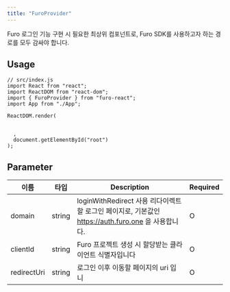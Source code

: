 ```yaml
---
title: "FuroProvider"
---
```


Furo 로그인 기능 구현 시 필요한 최상위 컴포넌트로, Furo SDK를 사용하고자 하는 경로를 모두 감싸야 합니다. 

## Usage

```
// src/index.js
import React from "react";
import ReactDOM from "react-dom";
import { FuroProvider } from "furo-react";
import App from "./App";

ReactDOM.render(
  
    
  ,
  document.getElementById("root")
);
```

## Parameter

| 이름          | 타입     | Description                                                               | Required |
| ----------- | ------ | ------------------------------------------------------------------------- | -------- |
| domain      | string | loginWithRedirect 사용 리다이렉트할 로그인 페이지로, 기본값인 https://auth.furo.one 을 사용합니다. | O        |
| clientId    | string | Furo 프로젝트 생성 시 할당받는 클라이언트 식별자입니다                                          | O        |
| redirectUri | string | 로그인 이후 이동할 페이지의 uri 입니                                                    | O        |